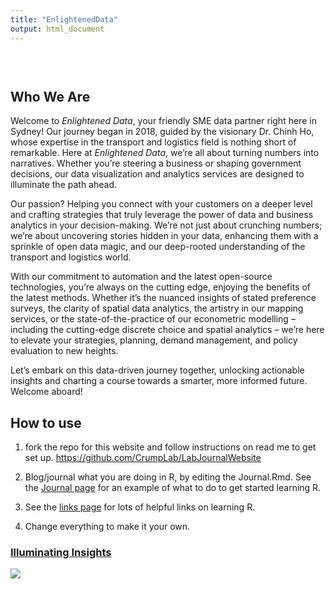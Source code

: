 ```yaml
---
title: "EnlightenedData"
output: html_document
---
```


<style type="text/css">
.title {
  display: none;
}

#getting-started img {
  margin-right: 10px;
}

</style>

<div class="row" style="padding-top: 30px;">
<div class="col-sm-6">

# **Who We Are**

Welcome to *Enlightened Data*, your friendly SME data partner right here in Sydney! Our journey began in 2018, guided by the visionary Dr. Chinh Ho, whose expertise in the transport and logistics field is nothing short of remarkable. Here at *Enlightened Data*, we're all about turning numbers into narratives. Whether you're steering a business or shaping government decisions, our data visualization and analytics services are designed to illuminate the path ahead.

Our passion? Helping you connect with your customers on a deeper level and crafting strategies that truly leverage the power of data and business analytics in your decision-making. We're not just about crunching numbers; we're about uncovering stories hidden in your data, enhancing them with a sprinkle of open data magic, and our deep-rooted understanding of the transport and logistics world.

With our commitment to automation and the latest open-source technologies, you're always on the cutting edge, enjoying the benefits of the latest methods. Whether it's the nuanced insights of stated preference surveys, the clarity of spatial data analytics, the artistry in our mapping services, or the state-of-the-practice of our econometric modelling – including the cutting-edge discrete choice and spatial analytics – we're here to elevate your strategies, planning, demand management, and policy evaluation to new heights.

Let's embark on this data-driven journey together, unlocking actionable insights and charting a course towards a smarter, more informed future. Welcome aboard!

## How to use

1. fork the repo for this website and follow instructions on read me to get set up. [https://github.com/CrumpLab/LabJournalWebsite](https://github.com/CrumpLab/LabJournalWebsite)

2. Blog/journal what you are doing in R, by editing the Journal.Rmd. See the [Journal page](https://crumplab.github.io/LabJournalWebsite/Journal.html) for an example of what to do to get started learning R.

3. See the [links page](https://crumplab.github.io/LabJournalWebsite/Links.html) for lots of helpful links on learning R.

4. Change everything to make it your own.


</div>
<div class="col-sm-6">

### [Illuminating Insights](https://github.com/EnlightenedData/)

<a href = "https://enlighteneddata.github.io">
![](images/logo.jpg)
</a>
</div>
